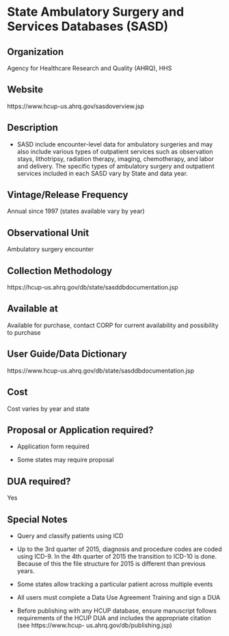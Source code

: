 \mainmatter

<!-- Generated by generateRmd.R; do not edit by hand  -->

# State Ambulatory Surgery and Services Databases (SASD)

## Organization
Agency for Healthcare Research and Quality (AHRQ), HHS

## Website
https://www.hcup-us.ahrq.gov/sasdoverview.jsp

## Description
*	SASD include encounter-level data for ambulatory surgeries and may also include various types of outpatient services such as observation stays, lithotripsy, radiation therapy, imaging, chemotherapy, and labor and delivery. The specific types of ambulatory surgery and outpatient services included in each SASD vary by State and data year.

## Vintage/Release Frequency
Annual since 1997 (states available vary by year)

## Observational Unit
Ambulatory surgery encounter

## Collection Methodology
https://hcup-us.ahrq.gov/db/state/sasddbdocumentation.jsp

## Available at
Available for purchase, contact CORP for current availability and possibility to purchase

## User Guide/Data Dictionary
https://www.hcup-us.ahrq.gov/db/state/sasddbdocumentation.jsp

## Cost
Cost varies by year and state

## Proposal or Application required?
* Application form required
* Some states may require proposal

## DUA required?
Yes

## Special Notes
* Query and classify patients using ICD 
* Up to the 3rd quarter of 2015, diagnosis and procedure codes are coded using ICD-9. In the 4th quarter of 2015 the transition to ICD-10 is done. Because of this the file structure for 2015 is different than previous years. 
* Some states allow tracking a particular patient across multiple events
* All users must complete a Data Use Agreement Training and sign a DUA
* Before publishing with any HCUP database, ensure manuscript follows requirements of the HCUP DUA and includes the appropriate citation (see https://www.hcup- us.ahrq.gov/db/publishing.jsp)

